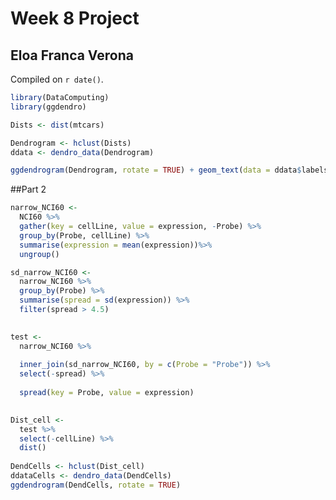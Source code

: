 # Week 8 Project

## Eloa Franca Verona

<!-- leave this material as is -->
Compiled on `r date()`.

```r
library(DataComputing)
library(ggdendro)
```
<!-- put your content after this line -->

```r
Dists <- dist(mtcars)
```

```r
Dendrogram <- hclust(Dists)
ddata <- dendro_data(Dendrogram)

ggdendrogram(Dendrogram, rotate = TRUE) + geom_text(data = ddata$labels, aes(x = x, y = y, label = label), vjust = 0)
```

##Part 2


```r
narrow_NCI60 <-
  NCI60 %>%
  gather(key = cellLine, value = expression, -Probe) %>%
  group_by(Probe, cellLine) %>%
  summarise(expression = mean(expression))%>%
  ungroup()
```

```r
sd_narrow_NCI60 <-
  narrow_NCI60 %>%
  group_by(Probe) %>%
  summarise(spread = sd(expression)) %>%
  filter(spread > 4.5)
  
```

```r
test <-
  narrow_NCI60 %>%
  
  inner_join(sd_narrow_NCI60, by = c(Probe = "Probe")) %>%
  select(-spread) %>%
  
  spread(key = Probe, value = expression) 
  
```


```r
Dist_cell <- 
  test %>%
  select(-cellLine) %>%
  dist()
  
DendCells <- hclust(Dist_cell)
ddataCells <- dendro_data(DendCells)
ggdendrogram(DendCells, rotate = TRUE) 

```
